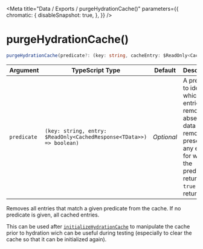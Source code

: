 
<Meta
    title="Data / Exports / purgeHydrationCache()"
    parameters={{
        chromatic: {
            disableSnapshot: true,
        },
    }}
/>

# purgeHydrationCache()

```ts
purgeHydrationCache(predicate?: (key: string, cacheEntry: $ReadOnly<CachedResponse<ValidCacheData>>) => boolean): void;
```

| Argument    | TypeScript&nbsp;Type                                                 | Default    | Description                                                                                                                                                       |
| ----------- | -------------------------------------------------------------------- | ---------- | ----------------------------------------------------------------------------------------------------------------------------------------------------------------- |
| `predicate` | `(key: string, entry: $ReadOnly<CachedResponse<TData>>) => boolean)` | _Optional_ | A predicate to identify which entries to remove. If absent, all data is removed; if present, any entries for which the predicate returns `true` will be returned. |

Removes all entries that match a given predicate from the cache. If no predicate is given, all cached entries.

This can be used after [`initializeHydrationCache`](/docs/data-exports-initializehydrationcache--page) to manipulate the cache prior to hydration wich can be useful during testing (especially to clear the cache so that it can be initialized again).
